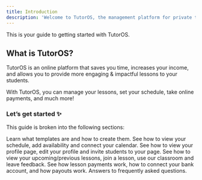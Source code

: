 ```yaml
---
title: Introduction
description: 'Welcome to TutorOS, the management platform for private tutors.'
---
```


This is your guide to getting started with TutorOS.

## What is TutorOS?

TutorOS is an online platform that saves you time, increases your income, and allows you to provide more engaging & impactful lessons to your students.

With TutorOS, you can manage your lessons, set your schedule, take online payments, and much more!

### Let’s get started ✨

This guide is broken into the following sections:

<CardGroup cols={2}>
  <Card
    title="Lesson Templates"
    icon="folder"
    href="https://mintlify.com/docs/quickstart"
  >
    Learn what templates are and how to create them.
  </Card>
  <Card
    title="Schedule"
    icon="calendar"
    href="https://mintlify.com/docs/development"
  >
    See how to view your schedule, add availability and connect your calendar.
  </Card>
  <Card
    title="Profile"
    icon="user"
    href="https://mintlify.com/docs/development"
  >
    See how to view your profile page, edit your profile and invite students to your page.
  </Card>
  <Card
    title="Managing Lessons"
    icon="book-open"
    color="#777FD7"
    href="https://mintlify.com/docs/development"
  >
    See how to view your upcoming/previous lessons, join a lesson, use our classroom and
    leave feedback.
  </Card>
  <Card
    title="Payments"
    icon="credit-card"
    href="https://mintlify.com/docs/development"
  >
    See how lesson payments work, how to connect your bank account, and how payouts work.
  </Card>
  <Card
    title="FAQ"
    icon="question-mark-circle"
    href="https://mintlify.com/docs/development"
  >
    Answers to frequently asked questions.
  </Card>
</CardGroup>
